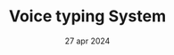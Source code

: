 ---
draft: false
date: "27 apr 2024"
title: "Voice typing System"
short_description: "With Constitutional AI built in, Claude is designed to reduce brand risk"
image: "/assets/imgs/icon/icon-s-9.png"
meta:
  meta_title: "Voice typing System"
  meta_description: "Voice typing System description"
---
